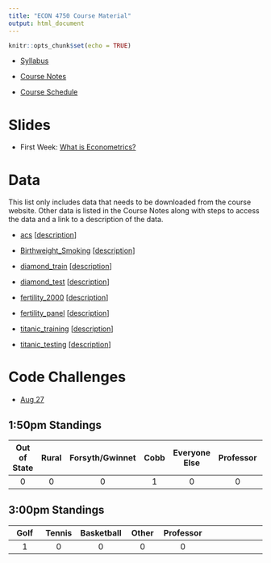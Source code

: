 ```yaml
---
title: "ECON 4750 Course Material"
output: html_document
---
```


```r
knitr::opts_chunk$set(echo = TRUE)
```

- [Syllabus](syllabus.pdf)

- [Course Notes](https://bcallaway11.github.io/econ_4750_notes/)

- [Course Schedule](https://bcallaway11.github.io/Courses/ECON_4750_Fall_2021/tentative_schedule.html)

# Slides

- First Week: [What is Econometrics?](l1.html)

# Data

This list only includes data that needs to be downloaded from the course website.  Other data is listed in the Course Notes along with steps to access the data and a link to a description of the data.

- [acs](data/acs.RData) [[description](data/acs_description.txt)]

- [Birthweight_Smoking](data/birthweight_smoking.dta) [[description](https://www.princeton.edu/~mwatson/Stock-Watson_3u/Students/EE_Datasets/Birthweight_Smoking_Description.pdf)]

- [diamond_train](data/diamond_train.RData) [[description](https://www.kaggle.com/shivam2503/diamonds/)]

- [diamond_test](data/diamond_test.RData) [[description](https://www.kaggle.com/shivam2503/diamonds/)]

- [fertility_2000](data/fertility_2000.RData) [[description](data/fertility_description.txt)]

- [fertility_panel](data/fertility_panel.RData) [[description](data/fertility_description.txt)]

- [titanic_training](data/titanic_training.csv) [[description](data/titanic_description.txt)]

- [titanic_testing](data/titanic_testing.csv) [[description](data/titanic_description.txt)]

# Code Challenges

- [Aug 27](code_challenge1.html)

## 1:50pm Standings

| Out of State | Rural | Forsyth/Gwinnet | Cobb | Everyone Else | Professor |
|:--------:|:--------:|:--------:|:--------:|:--------:|:--------:|:--------:|
| 0 | 0 | 0 | 1 | 0 | 0 |

## 3:00pm Standings

| Golf | Tennis | Basketball | Other | Professor |
|:--------:|:--------:|:--------:|:--------:|:--------:|:--------:|:--------:|
| 1 | 0 | 0 | 0 | 0 |

